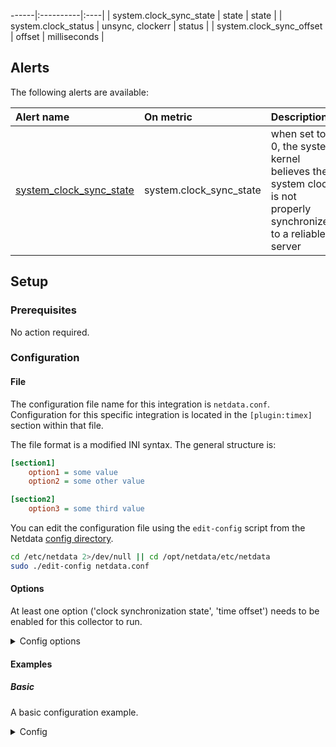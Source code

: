 ------|:----------|:----|
| system.clock_sync_state | state | state |
| system.clock_status | unsync, clockerr | status |
| system.clock_sync_offset | offset | milliseconds |



## Alerts


The following alerts are available:

| Alert name  | On metric | Description |
|:------------|:----------|:------------|
| [ system_clock_sync_state ](https://github.com/netdata/netdata/blob/master/health/health.d/timex.conf) | system.clock_sync_state | when set to 0, the system kernel believes the system clock is not properly synchronized to a reliable server |


## Setup

### Prerequisites

No action required.

### Configuration

#### File

The configuration file name for this integration is `netdata.conf`.
Configuration for this specific integration is located in the `[plugin:timex]` section within that file.

The file format is a modified INI syntax. The general structure is:

```ini
[section1]
    option1 = some value
    option2 = some other value

[section2]
    option3 = some third value
```
You can edit the configuration file using the `edit-config` script from the
Netdata [config directory](/docs/configuring/configuration#the-netdata-config-directory).

```bash
cd /etc/netdata 2>/dev/null || cd /opt/netdata/etc/netdata
sudo ./edit-config netdata.conf
```
#### Options

At least one option ('clock synchronization state', 'time offset') needs to be enabled for this collector to run.

<details><summary>Config options</summary>

| Name | Description | Default | Required |
|:----|:-----------|:-------|:--------:|
| update every | Data collection frequency. | 1 | no |
| clock synchronization state | Make chart showing system clock synchronization state. | yes | yes |
| time offset | Make chart showing computed time offset between local system and reference clock | yes | yes |

</details>

#### Examples

##### Basic

A basic configuration example.

<details><summary>Config</summary>

```yaml
[plugin:timex]
  update every = 1
  clock synchronization state = yes
  time offset = yes

```
</details>


